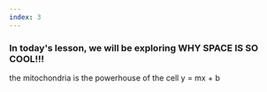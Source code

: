```yaml
---
index: 3
---
```


### In today's lesson, we will be exploring WHY SPACE IS SO COOL!!!

the mitochondria is the powerhouse of the cell
y = mx + b